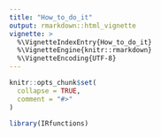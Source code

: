 ```yaml
---
title: "How_to_do_it"
output: rmarkdown::html_vignette
vignette: >
  %\VignetteIndexEntry{How_to_do_it}
  %\VignetteEngine{knitr::rmarkdown}
  %\VignetteEncoding{UTF-8}
---
```


```r
knitr::opts_chunk$set(
  collapse = TRUE,
  comment = "#>"
)
```

```r
library(IRfunctions)
```
